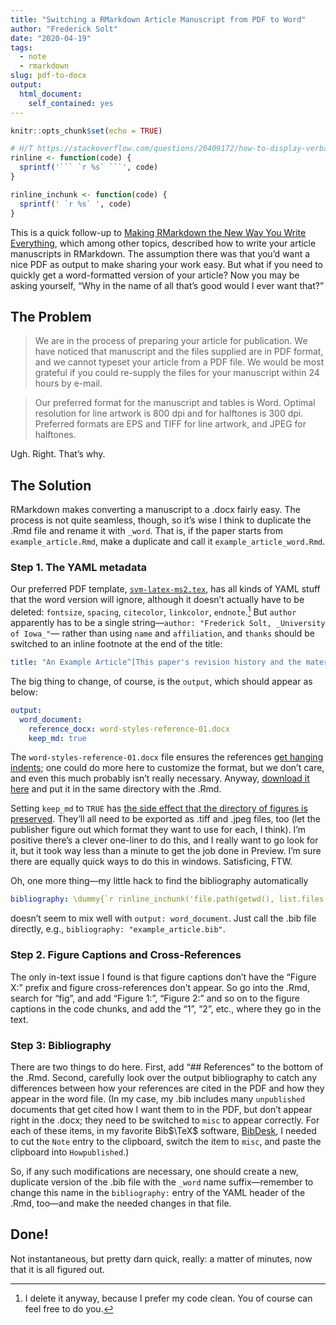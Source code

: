 ```yaml
---
title: "Switching a RMarkdown Article Manuscript from PDF to Word"
author: "Frederick Solt"
date: "2020-04-19"
tags:
  - note
  - rmarkdown
slug: pdf-to-docx
output:
  html_document:
    self_contained: yes
---
```


```r
knitr::opts_chunk$set(echo = TRUE)
```

```r
# H/T https://stackoverflow.com/questions/20409172/how-to-display-verbatim-inline-r-code-with-backticks-using-rmarkdown
rinline <- function(code) {
  sprintf('``` `r %s` ```', code)
}

rinline_inchunk <- function(code) {
  sprintf(' `r %s` ', code)
}
```


This is a quick follow-up to [Making RMarkdown the New Way You Write Everything](http://cmcr-class.rbind.io/blog/2019/01/22/rmarkdown-everywhere/), which among other topics, described how to write your article manuscripts in RMarkdown.  The assumption there was that you'd want a nice PDF as output to make sharing your work easy.  But what if you need to quickly get a word-formatted version of your article? Now you may be asking yourself, "Why in the name of all that's good would I ever want that?"

## The Problem

> We are in the process of preparing your article for publication. We have noticed that manuscript and the files supplied are in PDF format, and we cannot typeset your article from a PDF file. We would be most grateful if you could re-supply the files for your manuscript within 24 hours by e-mail.

> Our preferred format for the manuscript and tables is Word. Optimal resolution for line artwork is 800 dpi and for halftones is 300 dpi. Preferred formats are EPS and TIFF for line artwork, and JPEG for halftones.

Ugh.  Right.  That's why.

## The Solution

RMarkdown makes converting a manuscript to a .docx fairly easy.  The process is not quite seamless, though, so it's wise I think to duplicate the .Rmd file and rename it with `_word`.  That is, if the paper starts from `example_article.Rmd`, make a duplicate and call it `example_article_word.Rmd`.

### Step 1. The YAML metadata

Our preferred PDF template, [`svm-latex-ms2.tex`](https://github.com/cmcr-class/example_article/blob/master/paper/svm-latex-ms2.tex), has all kinds of YAML stuff that the word version will ignore, although it doesn't actually have to be deleted: `fontsize`, `spacing`, `citecolor`, `linkcolor`, `endnote`.^[I delete it anyway, because I prefer my code clean.  You of course can feel free to do you.]  But `author` apparently has to be a single string---`author: "Frederick Solt, _University of Iowa_"`--- rather than using `name` and `affiliation`, and `thanks` should be switched to an inline footnote at the end of the title:

```yaml
title: "An Example Article^[This paper's revision history and the materials needed to reproduce its analyses can be found on Github at <http://github.com/fsolt/example_article>.  Corresponding author: [frederick-solt@uiowa.edu](mailto:frederick-solt@uiowa.edu).]"
```

The big thing to change, of course, is the `output`, which should appear as below:

```yaml
output: 
  word_document:
    reference_docx: word-styles-reference-01.docx
    keep_md: true
```

The `word-styles-reference-01.docx` file ensures the references [get hanging indents](https://rmarkdown.rstudio.com/articles_docx.html); one could do more here to customize the format, but we don't care, and even this much probably isn't really necessary.  Anyway, [download it here](https://github.com/cmcr-class/example_article/raw/master/paper/word-styles-reference-01.docx) and put it in the same directory with the .Rmd.

Setting `keep_md` to `TRUE` has [the side effect that the directory of figures is preserved](https://bookdown.org/yihui/rmarkdown-cookbook/keep-files.html).  They'll all need to be exported as .tiff and .jpeg files, too (let the publisher figure out which format they want to use for each, I think).  I'm positive there's a clever one-liner to do this, and I really want to go look for it, but it took way less than a minute to get the job done in Preview.  I'm sure there are equally quick ways to do this in windows.  Satisficing, FTW.

Oh, one more thing---my little hack to find the bibliography automatically

```yaml
bibliography: \dummy{`r rinline_inchunk('file.path(getwd(), list.files(getwd(), "bib$"))')`}
```

doesn't seem to mix well with `output: word_document`.  Just call the .bib file directly, e.g., `bibliography: "example_article.bib"`.


### Step 2. Figure Captions and Cross-References

The only in-text issue I found is that figure captions don't have the "Figure X:" prefix and figure cross-references don't appear.  So go into the .Rmd, search for "fig", and add "Figure 1:", "Figure 2:" and so on to the figure captions in the code chunks, and add the "1", "2", etc., where they go in the text.


### Step 3: Bibliography

There are two things to do here.  First, add "## References" to the bottom of the .Rmd.  Second, carefully look over the output bibliography to catch any differences between how your references are cited in the PDF and how they appear in the word file.  (In my case, my .bib includes many `unpublished` documents that get cited how I want them to in the PDF, but don't appear right in the .docx; they need to be switched to `misc` to appear correctly.  For each of these items, in my favorite Bib$\TeX$ software, [BibDesk](https://bibdesk.sourceforge.io/), I needed to cut the `Note` entry to the clipboard, switch the item to `misc`, and paste the clipboard into `Howpublished`.)

So, if any such modifications are necessary, one should create a new, duplicate version of the .bib file with the `_word` name suffix---remember to change this name in the `bibliography:` entry of the YAML header of the .Rmd, too---and make the needed changes in that file.   

## Done!

Not instantaneous, but pretty darn quick, really: a matter of minutes, now that it is all figured out.
